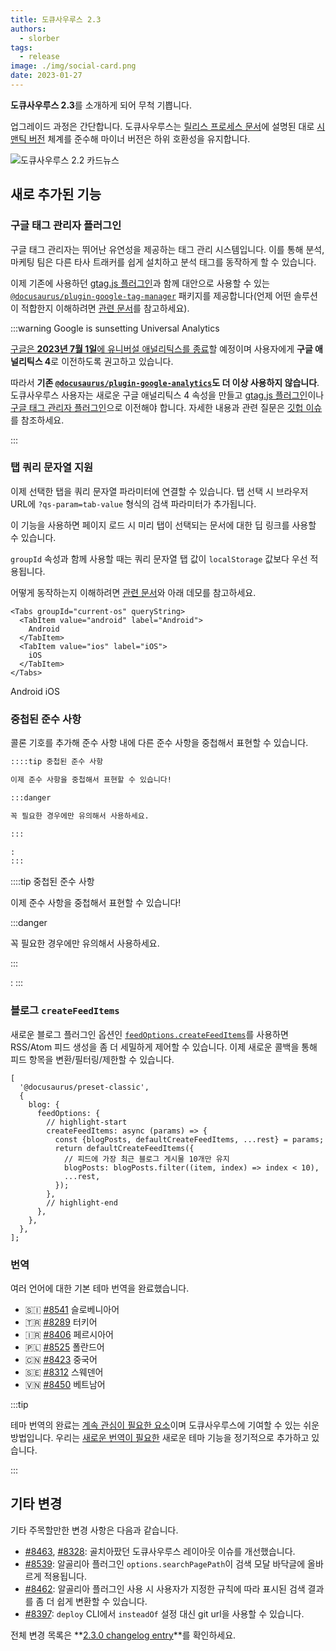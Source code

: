 ```yaml
---
title: 도큐사우루스 2.3
authors:
  - slorber
tags:
  - release
image: ./img/social-card.png
date: 2023-01-27
---
```


**도큐사우루스 2.3**를 소개하게 되어 무척 기쁩니다.

업그레이드 과정은 간단합니다. 도큐사우루스는 [릴리스 프로세스 문서](/community/release-process)에 설명된 대로 [시맨틱 버전](https://semver.org/) 체계를 준수해 마이너 버전은 하위 호환성을 유지합니다.

![도큐사우루스 2.2 카드뉴스](./img/social-card.png)

<!--truncate-->

## 새로 추가된 기능

### 구글 태그 관리자 플러그인

구글 태그 관리자는 뛰어난 유연성을 제공하는 태그 관리 시스템입니다. 이를 통해 분석, 마케팅 팀은 다른 타사 트래커를 쉽게 설치하고 분석 태그를 동작하게 할 수 있습니다.

이제 기존에 사용하던 [gtag.js 플러그인](/docs/api/plugins/@docusaurus/plugin-google-gtag/)과 함께 대안으로 사용할 수 있는 [`@docusaurus/plugin-google-tag-manager`](/docs/api/plugins/@docusaurus/plugin-google-tag-manager/) 패키지를 제공합니다(언제 어떤 솔루션이 적합한지 이해하려면 [관련 문서](https://support.google.com/tagmanager/answer/7582054)를 참고하세요).

:::warning Google is sunsetting Universal Analytics

[구글은 **2023년 7월 1일**에 유니버설 애널리틱스를 종료](https://blog.google/products/marketingplatform/analytics/prepare-for-future-with-google-analytics-4/)할 예정이며 사용자에게 **구글 애널리틱스 4**로 이전하도록 권고하고 있습니다.

따라서 **기존 [`@docusaurus/plugin-google-analytics`](/docs/api/plugins/@docusaurus/plugin-google-analytics)도 더 이상 사용하지 않습니다**. 도큐사우루스 사용자는 새로운 구글 애널리틱스 4 속성을 만들고 [gtag.js 플러그인](/docs/api/plugins/@docusaurus/plugin-google-gtag/)이나 [구글 태그 관리자 플러그인](/docs/api/plugins/@docusaurus/plugin-google-tag-manager/)으로 이전해야 합니다. 자세한 내용과 관련 질문은 [깃헙 이슈](https://github.com/facebook/docusaurus/issues/7221)를 참조하세요.

:::

### 탭 쿼리 문자열 지원

이제 선택한 탭을 쿼리 문자열 파라미터에 연결할 수 있습니다. 탭 선택 시 브라우저 URL에 `?qs-param=tab-value` 형식의 검색 파라미터가 추가됩니다.

이 기능을 사용하면 페이지 로드 시 미리 탭이 선택되는 문서에 대한 딥 링크를 사용할 수 있습니다.

`groupId` 속성과 함께 사용할 때는 쿼리 문자열 탭 값이 `localStorage` 값보다 우선 적용됩니다.

어떻게 동작하는지 이해하려면 [관련 문서](/docs/markdown-features/tabs#query-string)와 아래 데모를 참고하세요.


```tsx
<Tabs groupId="current-os" queryString>
  <TabItem value="android" label="Android">
    Android
  </TabItem>
  <TabItem value="ios" label="iOS">
    iOS
  </TabItem>
</Tabs>
```

<BrowserWindow>
  <Tabs groupId="current-os" queryString>
    <TabItem value="android" label="Android">
      Android
    </TabItem>
    <TabItem value="ios" label="iOS">
      iOS
    </TabItem>
  </Tabs>
</BrowserWindow>

### 중첩된 준수 사항

콜론 기호를 추가해 준수 사항 내에 다른 준수 사항을 중첩해서 표현할 수 있습니다.

```md
::::tip 중첩된 준수 사항

이제 준수 사항을 중첩해서 표현할 수 있습니다!

:::danger

꼭 필요한 경우에만 유의해서 사용하세요.

:::  

:
:::
```

::::tip 중첩된 준수 사항

이제 준수 사항을 중첩해서 표현할 수 있습니다!

:::danger

꼭 필요한 경우에만 유의해서 사용하세요.

:::

:
:::

### 블로그 `createFeedItems`

새로운 블로그 플러그인 옵션인 [`feedOptions.createFeedItems`](/docs/api/plugins/@docusaurus/plugin-content-blog/#CreateFeedItemsFn)를 사용하면 RSS/Atom 피드 생성을 좀 더 세밀하게 제어할 수 있습니다. 이제 새로운 콜백을 통해 피드 항목을 변환/필터링/제한할 수 있습니다.

```tsx title="docusaurus.config.js"
[
  '@docusaurus/preset-classic',
  {
    blog: {
      feedOptions: {
        // highlight-start
        createFeedItems: async (params) => {
          const {blogPosts, defaultCreateFeedItems, ...rest} = params;
          return defaultCreateFeedItems({
            // 피드에 가장 최근 블로그 게시물 10개만 유지
            blogPosts: blogPosts.filter((item, index) => index < 10),
            ...rest,
          });
        },
        // highlight-end
      },
    },
  },
];
```

### 번역

여러 언어에 대한 기본 테마 번역을 완료했습니다.

- 🇸🇮 [#8541](https://github.com/facebook/docusaurus/pull/8541) 슬로베니아어
- 🇹🇷 [#8289](https://github.com/facebook/docusaurus/pull/8289) 터키어
- 🇮🇷 [#8406](https://github.com/facebook/docusaurus/pull/8406) 페르시아어
- 🇵🇱 [#8525](https://github.com/facebook/docusaurus/pull/8525) 폴란드어
- 🇨🇳 [#8423](https://github.com/facebook/docusaurus/pull/8423) 중국어
- 🇸🇪 [#8312](https://github.com/facebook/docusaurus/pull/8312) 스웨덴어
- 🇻🇳 [#8450](https://github.com/facebook/docusaurus/pull/8450) 베트남어

:::tip

테마 번역의 완료는 [계속 관심이 필요한 요소](https://github.com/facebook/docusaurus/issues/3526)이며 도큐사우루스에 기여할 수 있는 쉬운 방법입니다. 우리는 [새로운 번역이 필요한](https://github.com/facebook/docusaurus/issues/3526) 새로운 테마 기능을 정기적으로 추가하고 있습니다.

:::

## 기타 변경

기타 주목할만한 변경 사항은 다음과 같습니다.

- [#8463](https://github.com/facebook/docusaurus/pull/8463), [#8328](https://github.com/facebook/docusaurus/pull/8328): 골치아팠던 도큐사우루스 레이아웃 이슈를 개선했습니다.
- [#8539](https://github.com/facebook/docusaurus/pull/8539): 알골리아 플러그인 `options.searchPagePath`이 검색 모달 바닥글에 올바르게 적용됩니다.
- [#8462](https://github.com/facebook/docusaurus/pull/8462): 알골리아 플러그인 사용 시 사용자가 지정한 규칙에 따라 표시된 검색 결과를 좀 더 쉽게 변환할 수 있습니다.
- [#8397](https://github.com/facebook/docusaurus/pull/8397): `deploy` CLI에서 `insteadOf` 설정 대신 git url을 사용할 수 있습니다.

전체 변경 목록은 **[2.3.0 changelog entry](/changelog/2.3.0)**를 확인하세요.
